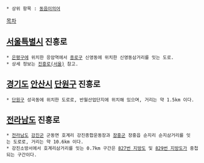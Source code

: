  * 상위 항목 : [[동음이의어]]

[[목차]]

== [[서울특별시]] 진흥로 ==
 * [[은평구]]에 위치한 응암역에서 [[종로구]] 신영동에 위치한 신영동삼거리를 잇는 도로.
 * 상세 정보는 [[진흥로(서울)]] 참고.

== [[경기도]] [[안산시]] [[단원구]] 진흥로 ==
 * [[단원구]] 성곡동에 위치한 도로로, 반월산업단지에 위치해 있으며, 거리는 약 1.5km 이다.

== [[전라남도]] 진흥로 ==
 * [[전라남도]] [[강진군]] 군동면 호계리 강진종합운동장과 [[장흥군]] 장흥읍 순지리 순지삼거리를 잇는 도로로, 거리는 약 10.6km 이다.
 * 강진소방서에서 호계리삼거리를 잇는 0.7km 구간은 [[827번 지방도]] 및 [[829번 지방도]]가 중첩되는 구간이다. 
 
